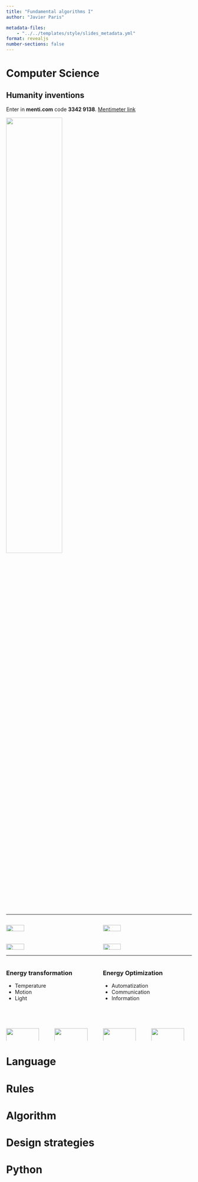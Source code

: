 ```yaml
---
title: "Fundamental algorithms I"
author: "Javier Paris"

metadata-files:
    - "../../templates/style/slides_metadata.yml"
format: revealjs
number-sections: false
---
```


# Computer Science

<!-- survey - inventions -->

## Humanity inventions

Enter in **menti.com** code **3342 9138**.
[Mentimeter link](https://www.menti.com/alqc9tbe8a68)

![](images/inventions.png){width=55% fig-align="center" style="opacity:75%"}


<!-- Inventions -->

---

::: {.columns}
:::: {.column width="45%"}

![](images/fire.png){width=45%}

![](images/wheel.png){width=45% fig-align="right"}

::::
:::: {.column width="45%"}

![](images/printer.png){width=45%}

![](images/radio.png){width=45% fig-align="right"}

::::
:::

---

::: {.columns}
:::: {.column width="45%"}

### Energy transformation

- Temperature
- Motion
- Light

::::
:::: {.column width="45%"}

### Energy Optimization

- Automatization
- Communication
- Information

::::
:::

\

::: {.columns}
:::: {.column width="25%"}

![](images/fire.png){width=90%}

::::
:::: {.column width="25%"}

![](images/wheel.png){width=90%}

::::
:::: {.column width="25%"}

![](images/printer.png){width=90%}

::::
:::: {.column width="25%"}

![](images/radio.png){width=90%}

::::
:::

<!-- The computer -->


# Language

<!-- encoding -->

<!-- binary encoding -->

<!-- survey - binary -->

<!-- ASCII -->

<!-- survey - ascii -->


# Rules

<!-- And Door -->

<!-- XOR Door -->

<!-- Sum Door -->

<!-- survey - doors -->

<!-- Counter -->


# Algorithm

<!-- algorithm -->

<!-- information + logic + repetition -->

<!-- factorial -->

<!-- newton binomial -->

<!-- survey - newton binomial -->


# Design strategies

<!-- complexity -->

<!-- recursion -->

<!-- dynamic programming -->

<!-- Mathematical optimization -->

<!-- divide and conquer -->
<!-- brute force -->
<!-- greedy -->
<!-- approximation -->


# Python
